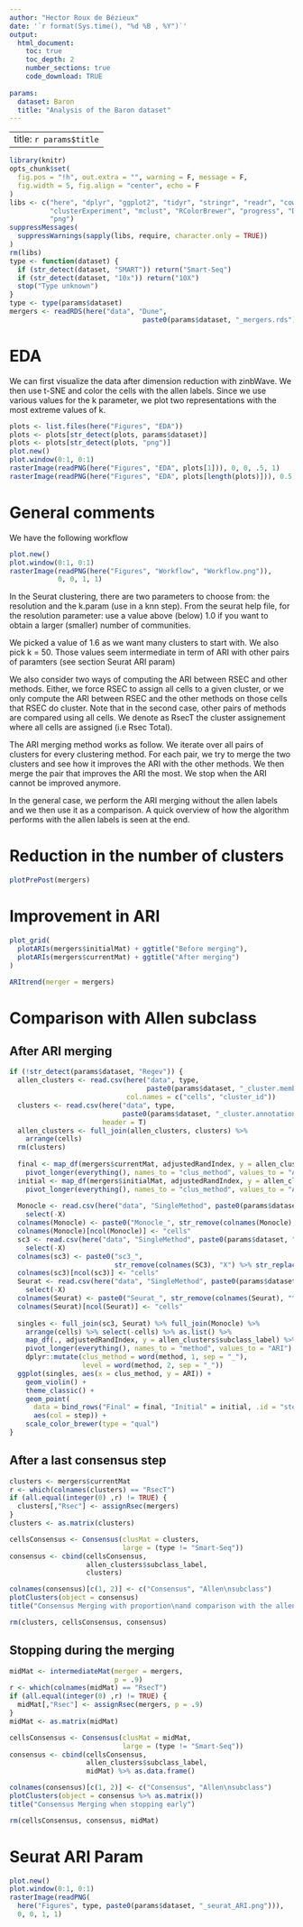 ```yaml
---
author: "Hector Roux de Bézieux"
date: '`r format(Sys.time(), "%d %B , %Y")`'
output:
  html_document:
    toc: true
    toc_depth: 2
    number_sections: true
    code_download: TRUE
    
params:
  dataset: Baron 
  title: "Analysis of the Baron dataset"
---
```

---
title: `r params$title`
---

```r
library(knitr)
opts_chunk$set(
  fig.pos = "!h", out.extra = "", warning = F, message = F,
  fig.width = 5, fig.align = "center", echo = F
)
libs <- c("here", "dplyr", "ggplot2", "tidyr", "stringr", "readr", "cowplot",
          "clusterExperiment", "mclust", "RColorBrewer", "progress", "Dune",
          "png")
suppressMessages(
  suppressWarnings(sapply(libs, require, character.only = TRUE))
)
rm(libs)
type <- function(dataset) {
  if (str_detect(dataset, "SMART")) return("Smart-Seq")
  if (str_detect(dataset, "10x")) return("10X")
  stop("Type unknown")
}
type <- type(params$dataset)
mergers <- readRDS(here("data", "Dune",
                                 paste0(params$dataset, "_mergers.rds")))
```

# EDA

We can first visualize the data after dimension reduction with zinbWave. We then use t-SNE and color the cells with the allen labels. Since we use various values for the k parameter, we plot two representations with the most extreme values of k.

```r
plots <- list.files(here("Figures", "EDA"))
plots <- plots[str_detect(plots, params$dataset)]
plots <- plots[str_detect(plots, "png")]
plot.new()
plot.window(0:1, 0:1)
rasterImage(readPNG(here("Figures", "EDA", plots[1])), 0, 0, .5, 1)
rasterImage(readPNG(here("Figures", "EDA", plots[length(plots)])), 0.5, 0, 1, 1)
```


# General comments

We have the following workflow

```r
plot.new()
plot.window(0:1, 0:1)
rasterImage(readPNG(here("Figures", "Workflow", "Workflow.png")),
            0, 0, 1, 1)
```

In the Seurat clustering, there are two parameters to choose from: the resolution and the k.param (use in a knn step). From the seurat help file, for the resolution parameter: use a value above (below) 1.0 if you want to obtain a larger (smaller) number of communities.

We picked a value of 1.6 as we want many clusters to start with. We also pick k = 50. Those values seem intermediate in term of ARI with other pairs of paramters (see section Seurat ARI param)

We also consider two ways of computing the ARI between RSEC and other methods. Either, we force RSEC to assign all cells to a given cluster, or we only compute the ARI between RSEC and the other methods on those cells that RSEC do cluster. Note that in the second case, other pairs of methods are compared using all cells. We denote as RsecT the cluster assignement where all cells are assigned (i.e Rsec Total). 

The ARI merging method works as follow. We iterate over all pairs of clusters for every clustering method. For each pair, we try to merge the two clusters and see how it improves the ARI with the other methods. We then merge the pair that improves the ARI the most. We stop when the ARI cannot be improved anymore.

In the general case, we perform the ARI merging without the allen labels and we then use it as a comparison. A quick overview of how the algorithm performs with the allen labels is seen at the end.

# Reduction in the number of clusters

```r
plotPrePost(mergers)
```

# Improvement in ARI

```r
plot_grid(
  plotARIs(mergers$initialMat) + ggtitle("Before merging"),
  plotARIs(mergers$currentMat) + ggtitle("After merging")
)
```


```r
ARItrend(merger = mergers)
```

# Comparison with Allen subclass

## After ARI merging

```r
if (!str_detect(params$dataset, "Regev")) {
  allen_clusters <- read.csv(here("data", type,
                                  paste0(params$dataset, "_cluster.membership.csv")),
                             col.names = c("cells", "cluster_id"))
  clusters <- read.csv(here("data", type,
                            paste0(params$dataset, "_cluster.annotation.csv")),
                       header = T)
  allen_clusters <- full_join(allen_clusters, clusters) %>%
    arrange(cells)
  rm(clusters)
  
  final <- map_df(mergers$currentMat, adjustedRandIndex, y = allen_clusters$subclass_label) %>%
    pivot_longer(everything(), names_to = "clus_method", values_to = "ARI")
  initial <- map_df(mergers$initialMat, adjustedRandIndex, y = allen_clusters$subclass_label) %>%
    pivot_longer(everything(), names_to = "clus_method", values_to = "ARI")
  
  Monocle <- read.csv(here("data", "SingleMethod", paste0(params$dataset, "_Monocle.csv"))) %>%
    select(-X)
  colnames(Monocle) <- paste0("Monocle_", str_remove(colnames(Monocle), "^k_"))
  colnames(Monocle)[ncol(Monocle)] <- "cells"
  sc3 <- read.csv(here("data", "SingleMethod", paste0(params$dataset, "_SC3.csv"))) %>%
    select(-X)
  colnames(sc3) <- paste0("sc3_",
                          str_remove(colnames(SC3), "X") %>% str_replace("\\.", "-"))
  colnames(sc3)[ncol(sc3)] <- "cells"
  Seurat <- read.csv(here("data", "SingleMethod", paste0(params$dataset, "_Seurat.csv"))) %>%
    select(-X)
  colnames(Seurat) <- paste0("Seurat_", str_remove(colnames(Seurat), "^X"))
  colnames(Seurat)[ncol(Seurat)] <- "cells"
  
  singles <- full_join(sc3, Seurat) %>% full_join(Monocle) %>%
    arrange(cells) %>% select(-cells) %>% as.list() %>%
    map_df(., adjustedRandIndex, y = allen_clusters$subclass_label) %>%
    pivot_longer(everything(), names_to = "method", values_to = "ARI") %>%
    dplyr::mutate(clus_method = word(method, 1, sep = "_"),
                  level = word(method, 2, sep = "_"))
  ggplot(singles, aes(x = clus_method, y = ARI)) +
    geom_violin() +
    theme_classic() +
    geom_point(
      data = bind_rows("Final" = final, "Initial" = initial, .id = "step"),
      aes(col = step)) +
    scale_color_brewer(type = "qual")
}
```


## After a last consensus step

```r
clusters <- mergers$currentMat
r <- which(colnames(clusters) == "RsecT")
if (all.equal(integer(0) ,r) != TRUE) {
  clusters[,"Rsec"] <- assignRsec(mergers) 
}
clusters <- as.matrix(clusters) 

cellsConsensus <- Consensus(clusMat = clusters,
                            large = (type != "Smart-Seq"))
consensus <- cbind(cellsConsensus,
                   allen_clusters$subclass_label,
                   clusters)

colnames(consensus)[c(1, 2)] <- c("Consensus", "Allen\nsubclass")
plotClusters(object = consensus)
title("Consensus Merging with proportion\nand comparison with the allen subclass.")

rm(clusters, cellsConsensus, consensus)
```

## Stopping during the merging

```r
midMat <- intermediateMat(merger = mergers,
                          p = .9)
r <- which(colnames(midMat) == "RsecT")
if (all.equal(integer(0) ,r) != TRUE) {
  midMat[,"Rsec"] <- assignRsec(mergers, p = .9)
}
midMat <- as.matrix(midMat)

cellsConsensus <- Consensus(clusMat = midMat,
                            large = (type != "Smart-Seq"))
consensus <- cbind(cellsConsensus,
                   allen_clusters$subclass_label,
                   midMat) %>% as.data.frame()

colnames(consensus)[c(1, 2)] <- c("Consensus", "Allen\nsubclass")
plotClusters(object = consensus %>% as.matrix())
title("Consensus Merging when stopping early")

rm(cellsConsensus, consensus, midMat)
```

# Seurat ARI Param

```r
plot.new()
plot.window(0:1, 0:1)
rasterImage(readPNG(
  here("Figures", type, paste0(params$dataset, "_seurat_ARI.png"))),
  0, 0, 1, 1)
```
